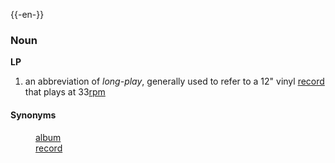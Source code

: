 {{-en-}}
===Noun===
'''LP'''
#an abbreviation of ''long-play'', generally used to refer to a 12" vinyl [[record]] that plays at 33[[rpm]]

====Synonyms====
:[[album]]
:[[record]]